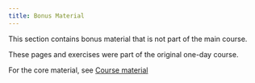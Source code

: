 ```yaml
---
title: Bonus Material
---
```


This section contains bonus material that is not part of the main course.

These pages and exercises were part of the original one-day course.

For the core material, see [Course material](../docs/course.qmd)